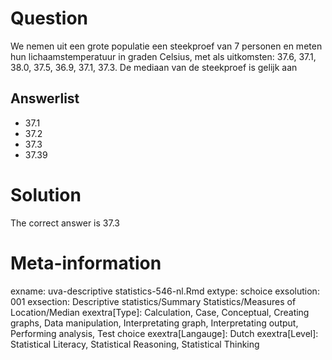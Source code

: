 Question
========

We nemen uit een grote populatie een steekproef van 7 personen en meten hun lichaamstemperatuur in graden Celsius, met als uitkomsten: 37.6, 37.1, 38.0, 37.5, 36.9, 37.1, 37.3. De mediaan van de steekproef is gelijk aan 

Answerlist
----------
* 37.1
* 37.2
* 37.3
* 37.39

Solution
========

The correct answer is  37.3 

Meta-information
================
exname: uva-descriptive statistics-546-nl.Rmd 
extype: schoice 
exsolution: 001 
exsection: Descriptive statistics/Summary Statistics/Measures of Location/Median
exextra[Type]: Calculation, Case, Conceptual, Creating graphs, Data manipulation, Interpretating graph, Interpretating output, Performing analysis, Test choice 
exextra[Langauge]: Dutch 
exextra[Level]: Statistical Literacy, Statistical Reasoning, Statistical Thinking 
